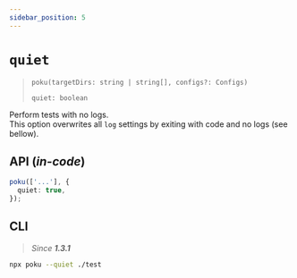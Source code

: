 ```yaml
---
sidebar_position: 5
---
```


# `quiet`

> `poku(targetDirs: string | string[], configs?: Configs)`
>
> `quiet: boolean`

Perform tests with no logs. <br />
This option overwrites all `log` settings by exiting with code and no logs (see bellow).

## API (_in-code_)

```ts
poku(['...'], {
  quiet: true,
});
```

## CLI

> _Since **1.3.1**_

```bash
npx poku --quiet ./test
```
